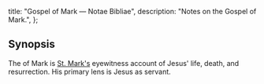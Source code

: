   title: "Gospel of Mark — Notae Bibliae",
  description: "Notes on the Gospel of Mark.",
};

<Initial text="Gospel of Mark"/>

## Synopsis

The <Definition lang="english" anchor="gospel" text="Gospel" /> of Mark is [St. Mark's](/people/saints/evangelists/mark) eyewitness account of Jesus' life, death, and resurrection. His primary lens is Jesus as servant.
